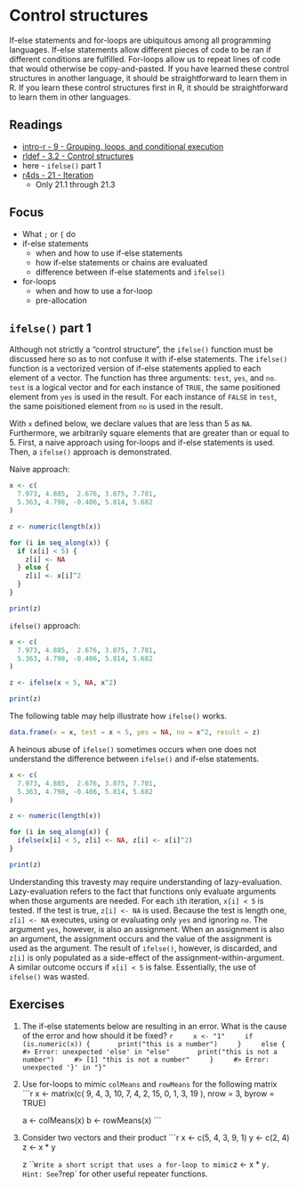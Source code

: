 # Control structures


If-else statements and for-loops are ubiquitous among all programming languages. If-else statements allow different pieces of code to be ran if different conditions are fulfilled. For-loops allow us to repeat lines of code that would otherwise be copy-and-pasted. If you have learned these control structures in another language, it should be straightforward to learn them in R. If you learn these control structures first in R, it should be straightforward to learn them in other languages.

## Readings

* [intro-r - 9 - Grouping, loops, and conditional execution](https://cran.r-project.org/doc/manuals/r-release/R-intro.pdf)
* [rldef - 3.2 - Control structures](https://cran.r-project.org/doc/manuals/r-release/R-lang.html#Control-structures)
* here - `ifelse()` part 1
* [r4ds - 21 - Iteration](http://r4ds.had.co.nz/iteration.html)
    * Only 21.1 through 21.3
    
## Focus

* What `;` or `{` do
* if-else statements
    * when and how to use if-else statements
    * how if-else statements or chains are evaluated
    * difference between if-else statements and `ifelse()`
* for-loops
    * when and how to use a for-loop
    * pre-allocation
    
## `ifelse()` part 1

Although not strictly a "control structure", the `ifelse()` function must be discussed here so as to not confuse it with if-else statements. The `ifelse()` function is a vectorized version of if-else statements applied to each element of a vector. The function has three arguments: `test`, `yes`, and `no`. `test` is a logical vector and for each instance of `TRUE`, the same positioned element from `yes` is used in the result. For each instance of `FALSE` in `test`, the same poisitioned element from `no` is used in the result.

With `x` defined below, we declare values that are less than 5 as `NA`. Furthermore, we arbitrarily square elements that are greater than or equal to 5. First, a naive approach using for-loops and if-else statements is used. Then, a `ifelse()` approach is demonstrated.

Naive approach:
```r
x <- c(
  7.973, 4.885,  2.676, 3.075, 7.701, 
  5.363, 4.798, -0.406, 5.814, 5.682
)

z <- numeric(length(x))

for (i in seq_along(x)) {
  if (x[i] < 5) {
    z[i] <- NA
  } else {
    z[i] <- x[i]^2
  }
}

print(z)
```

`ifelse()` approach:
```r
x <- c(
  7.973, 4.885,  2.676, 3.075, 7.701, 
  5.363, 4.798, -0.406, 5.814, 5.682
)

z <- ifelse(x < 5, NA, x^2)

print(z)
```

The following table may help illustrate how `ifelse()` works.

```r
data.frame(x = x, test = x < 5, yes = NA, no = x^2, result = z)
```

A heinous abuse of `ifelse()` sometimes occurs when one does not understand the difference between `ifelse()` and if-else statements.

```r
x <- c(
  7.973, 4.885,  2.676, 3.075, 7.701, 
  5.363, 4.798, -0.406, 5.814, 5.682
)

z <- numeric(length(x))

for (i in seq_along(x)) {
  ifelse(x[i] < 5, z[i] <- NA, z[i] <- x[i]^2)
}

print(z)
```

Understanding this travesty may require understanding of lazy-evaluation. Lazy-evaluation refers to the fact that functions only evaluate arguments when those arguments are needed. For each `i`th iteration, `x[i] < 5` is tested. If the test is true, `z[i] <- NA` is used. Because the test is length one, `z[i] <- NA` executes, using or evaluating only `yes` and ignoring `no`. The argument `yes`, however, is also an assignment. When an assignment is also an argument, the assignment occurs and the value of the assignment is used as the argument. The result of `ifelse()`, however, is discarded, and `z[i]` is only populated as a side-effect of the assignment-within-argument. A similar outcome occurs if `x[i] < 5` is false. Essentially, the use of `ifelse()` was wasted. 




## Exercises

1. The if-else statements below are resulting in an error. What is the cause of the error and how should it be fixed?
    ```r
    x <- "1"
    if (is.numeric(x)) {
      print("this is a number")
    }
    else {
    #> Error: unexpected 'else' in "else"
      print("this is not a number")
    #> [1] "this is not a number"
    }
    #> Error: unexpected '}' in "}"
    ```
    

1. Use for-loops to mimic `colMeans` and `rowMeans` for the following matrix
    ```r
    x <- matrix(c(
      9, 4, 3, 10,
      7, 4, 2, 15,
      0, 1, 3, 19
    ), nrow = 3, byrow = TRUE)
    
    a <- colMeans(x)
    b <- rowMeans(x)
    ```

1. Consider two vectors and their product
    ```r
    x <- c(5, 4, 3, 9, 1)
    y <- c(2, 4)
    z <- x * y
    
    z
    ```
    Write a short script that uses a for-loop to mimic `z <- x * y`. Hint: See `?rep` for other useful repeater functions.
    

